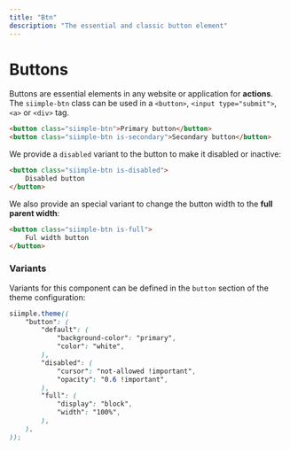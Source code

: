 ```yaml
---
title: "Btn"
description: "The essential and classic button element"
---
```


# Buttons

Buttons are essential elements in any website or application for **actions**. The `siimple-btn` class can be used in a `<button>`, `<input type="submit">`, `<a>` or `<div>` tag.

```html live=true align=center
<button class="siimple-btn">Primary button</button>
<button class="siimple-btn is-secondary">Secondary button</button>
```

We provide a `disabled` variant to the button to make it disabled or inactive:

```html live=true align=center
<button class="siimple-btn is-disabled">
    Disabled button
</button>
```

We also provide an special variant to change the button width to the **full parent width**:

```html live=true
<button class="siimple-btn is-full">
    Ful width button
</button>
```

### Variants

Variants for this component can be defined in the `button` section of the theme configuration:

```scss
siimple.theme((
    "button": (
        "default": (
            "background-color": "primary",
            "color": "white",
        ),
        "disabled": (
            "cursor": "not-allowed !important",
            "opacity": "0.6 !important",
        ),
        "full": (
            "display": "block",
            "width": "100%",
        ),
    ),
));
```
